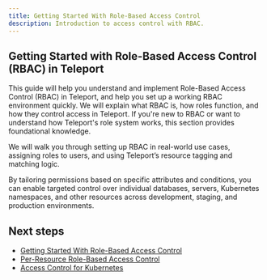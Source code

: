```yaml
---
title: Getting Started With Role-Based Access Control
description: Introduction to access control with RBAC.
---
```


## Getting Started with Role-Based Access Control (RBAC) in Teleport

This guide will help you understand and implement Role-Based Access Control (RBAC) in Teleport, and help you set up a working RBAC environment quickly. We will explain what RBAC is, how roles function, and how they control access in Teleport. If you're new to RBAC or want to understand how Teleport's role system works, this section provides foundational knowledge.

We will walk you through setting up RBAC in real-world use cases, assigning roles to users, and using Teleport’s resource tagging and matching logic. 

By tailoring permissions based on specific attributes and conditions, you can enable targeted control over individual databases, servers, Kubernetes namespaces, and other resources across development, staging, and production environments.

## Next steps

- [Getting Started With Role-Based Access Control](./getting-started-rbac.mdx)
- [Per-Resource Role-Based Access Control](./resource-rbac.mdx)
- [Access Control for Kubernetes](./kubernetes-access-examples.mdx)